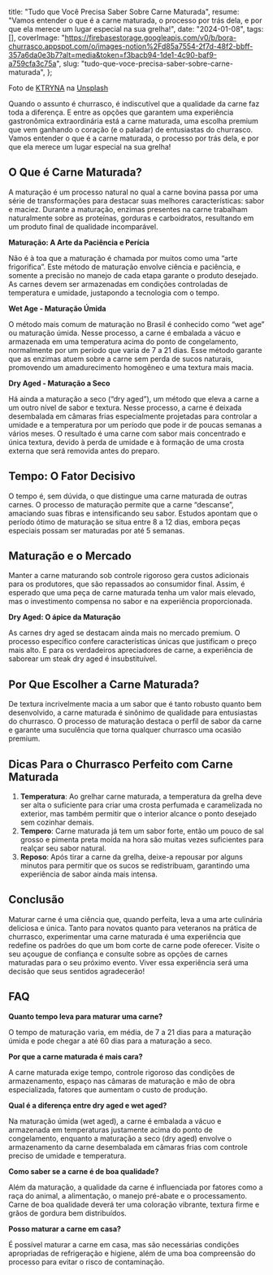   title: "Tudo que Você Precisa Saber Sobre Carne Maturada",
  resume: "Vamos entender o que é a carne maturada, o processo por trás dela, e por que ela merece um lugar especial na sua grelha!",
  date: "2024-01-08",
  tags: [],
  coverImage: "https://firebasestorage.googleapis.com/v0/b/bora-churrasco.appspot.com/o/images-notion%2Fd85a7554-2f7d-48f2-bbff-357a6da0e3b7?alt=media&token=f3bacb94-1de1-4c90-baf9-a759cfa3c75a",
  slug: "tudo-que-voce-precisa-saber-sobre-carne-maturada",
};

Foto de [KTRYNA](https://unsplash.com/pt-br/@ktryna?utm_content=creditCopyText\&utm_medium=referral\&utm_source=unsplash) na [Unsplash](https://unsplash.com/pt-br/fotografias/carne-crua-na-grelha-preta-wq7VErajAaE?utm_content=creditCopyText\&utm_medium=referral\&utm_source=unsplash)

Quando o assunto é churrasco, é indiscutível que a qualidade da carne faz toda a diferença. E entre as opções que garantem uma experiência gastronômica extraordinária está a carne maturada, uma escolha premium que vem ganhando o coração (e o paladar) de entusiastas do churrasco. Vamos entender o que é a carne maturada, o processo por trás dela, e por que ela merece um lugar especial na sua grelha!

## O Que é Carne Maturada?

A maturação é um processo natural no qual a carne bovina passa por uma série de transformações para destacar suas melhores características: sabor e maciez. Durante a maturação, enzimas presentes na carne trabalham naturalmente sobre as proteínas, gorduras e carboidratos, resultando em um produto final de qualidade incomparável.

**Maturação: A Arte da Paciência e Perícia**

Não é à toa que a maturação é chamada por muitos como uma “arte frigorífica”. Este método de maturação envolve ciência e paciência, e somente a precisão no manejo de cada etapa garante o produto desejado. As carnes devem ser armazenadas em condições controladas de temperatura e umidade, justapondo a tecnologia com o tempo.

**Wet Age - Maturação Úmida**

O método mais comum de maturação no Brasil é conhecido como “wet age” ou maturação úmida. Nesse processo, a carne é embalada a vácuo e armazenada em uma temperatura acima do ponto de congelamento, normalmente por um período que varia de 7 a 21 dias. Esse método garante que as enzimas atuem sobre a carne sem perda de sucos naturais, promovendo um amadurecimento homogêneo e uma textura mais macia.

**Dry Aged - Maturação a Seco**

Há ainda a maturação a seco (“dry aged”), um método que eleva a carne a um outro nível de sabor e textura. Nesse processo, a carne é deixada desembalada em câmaras frias especialmente projetadas para controlar a umidade e a temperatura por um período que pode ir de poucas semanas a vários meses. O resultado é uma carne com sabor mais concentrado e única textura, devido à perda de umidade e à formação de uma crosta externa que será removida antes do preparo.

## Tempo: O Fator Decisivo

O tempo é, sem dúvida, o que distingue uma carne maturada de outras carnes. O processo de maturação permite que a carne “descanse”, amaciando suas fibras e intensificando seu sabor. Estudos apontam que o período ótimo de maturação se situa entre 8 a 12 dias, embora peças especiais possam ser maturadas por até 5 semanas.

## Maturação e o Mercado

Manter a carne maturando sob controle rigoroso gera custos adicionais para os produtores, que são repassados ao consumidor final. Assim, é esperado que uma peça de carne maturada tenha um valor mais elevado, mas o investimento compensa no sabor e na experiência proporcionada.

**Dry Aged: O ápice da Maturação**

As carnes dry aged se destacam ainda mais no mercado premium. O processo específico confere características únicas que justificam o preço mais alto. E para os verdadeiros apreciadores de carne, a experiência de saborear um steak dry aged é insubstituível.

## Por Que Escolher a Carne Maturada?

De textura incrivelmente macia a um sabor que é tanto robusto quanto bem desenvolvido, a carne maturada é sinônimo de qualidade para entusiastas do churrasco. O processo de maturação destaca o perfil de sabor da carne e garante uma suculência que torna qualquer churrasco uma ocasião premium.

## Dicas Para o Churrasco Perfeito com Carne Maturada

1. **Temperatura**: Ao grelhar carne maturada, a temperatura da grelha deve ser alta o suficiente para criar uma crosta perfumada e caramelizada no exterior, mas também permitir que o interior alcance o ponto desejado sem cozinhar demais.
2. **Tempero**: Carne maturada já tem um sabor forte, então um pouco de sal grosso e pimenta preta moída na hora são muitas vezes suficientes para realçar seu sabor natural.
3. **Reposo**: Após tirar a carne da grelha, deixe-a repousar por alguns minutos para permitir que os sucos se redistribuam, garantindo uma experiência de sabor ainda mais intensa.

## Conclusão

Maturar carne é uma ciência que, quando perfeita, leva a uma arte culinária deliciosa e única. Tanto para novatos quanto para veteranos na prática de churrasco, experimentar uma carne maturada é uma experiência que redefine os padrões do que um bom corte de carne pode oferecer. Visite o seu açougue de confiança e consulte sobre as opções de carnes maturadas para o seu próximo evento. Viver essa experiência será uma decisão que seus sentidos agradecerão!

## FAQ

**Quanto tempo leva para maturar uma carne?**

O tempo de maturação varia, em média, de 7 a 21 dias para a maturação úmida e pode chegar a até 60 dias para a maturação a seco.

**Por que a carne maturada é mais cara?**

A carne maturada exige tempo, controle rigoroso das condições de armazenamento, espaço nas câmaras de maturação e mão de obra especializada, fatores que aumentam o custo de produção.

**Qual é a diferença entre dry aged e wet aged?**

Na maturação úmida (wet aged), a carne é embalada a vácuo e armazenada em temperaturas justamente acima do ponto de congelamento, enquanto a maturação a seco (dry aged) envolve o armazenamento da carne desembalada em câmaras frias com controle preciso de umidade e temperatura.

**Como saber se a carne é de boa qualidade?**

Além da maturação, a qualidade da carne é influenciada por fatores como a raça do animal, a alimentação, o manejo pré-abate e o processamento. Carne de boa qualidade deverá ter uma coloração vibrante, textura firme e grãos de gordura bem distribuídos.

**Posso maturar a carne em casa?**

É possível maturar a carne em casa, mas são necessárias condições apropriadas de refrigeração e higiene, além de uma boa compreensão do processo para evitar o risco de contaminação.
